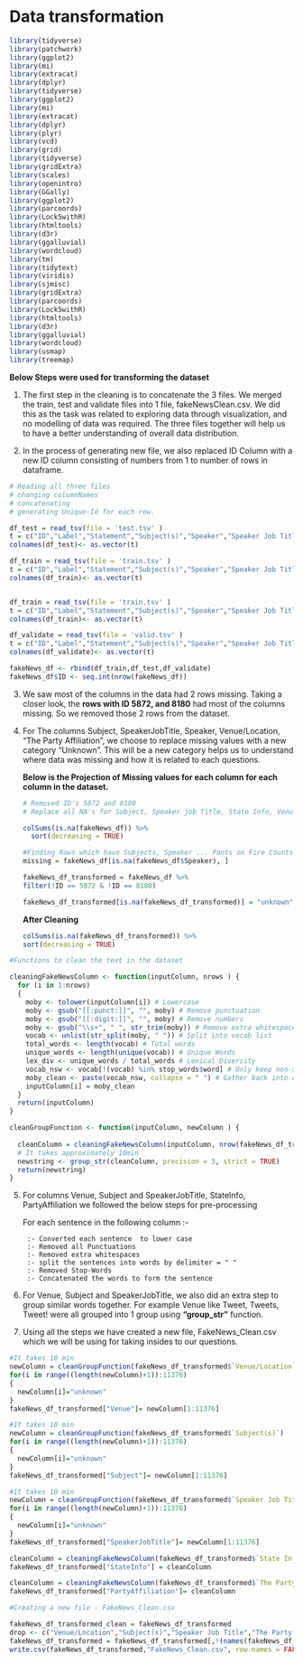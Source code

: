 # Data transformation

```r
library(tidyverse)
library(patchwork)
library(ggplot2)
library(mi)
library(extracat)
library(dplyr)
library(tidyverse)
library(ggplot2)
library(mi)
library(extracat)
library(dplyr)
library(plyr)
library(vcd)
library(grid)
library(tidyverse)
library(gridExtra)
library(scales)
library(openintro)
library(GGally)
library(ggplot2)
library(parcoords)
library(Lock5withR)
library(htmltools)
library(d3r)
library(ggalluvial)
library(wordcloud)
library(tm)
library(tidytext)
library(viridis)
library(sjmisc)
library(gridExtra)
library(parcoords)
library(Lock5withR)
library(htmltools)
library(d3r)
library(ggalluvial)
library(wordcloud)
library(usmap)
library(treemap)
```

**Below Steps were used for transforming the dataset**

1) The first step in the cleaning is to concatenate the 3 files. We merged the train, test and validate files into 1 file, fakeNewsClean.csv. We did this as the task was related to exploring data through visualization, and no modelling of data was required. The three files together will help us to have a better understanding of overall data distribution.

2) In the process of generating new file, we also replaced ID Column with a new ID column consisting of numbers from 1 to number of rows in dataframe.


```r
# Reading all three files
# changing columnNames 
# concatenating 
# generating Unique-Id for each row. 

df_test = read_tsv(file = 'test.tsv' )
t = c("ID","Label","Statement","Subject(s)","Speaker","Speaker Job Title","State Info","The Party Affiliation","Barely True Counts","False Counts","Half True Counts","Mostly True Counts","Pants on Fire Counts","Venue/Location")
colnames(df_test)<- as.vector(t)

df_train = read_tsv(file = 'train.tsv' )
t = c("ID","Label","Statement","Subject(s)","Speaker","Speaker Job Title","State Info","The Party Affiliation","Barely True Counts","False Counts","Half True Counts","Mostly True Counts","Pants on Fire Counts","Venue/Location")
colnames(df_train)<- as.vector(t)


df_train = read_tsv(file = 'train.tsv' )
t = c("ID","Label","Statement","Subject(s)","Speaker","Speaker Job Title","State Info","The Party Affiliation","Barely True Counts","False Counts","Half True Counts","Mostly True Counts","Pants on Fire Counts","Venue/Location")
colnames(df_train)<- as.vector(t)

df_validate = read_tsv(file = 'valid.tsv' )
t = c("ID","Label","Statement","Subject(s)","Speaker","Speaker Job Title","State Info","The Party Affiliation","Barely True Counts","False Counts","Half True Counts","Mostly True Counts","Pants on Fire Counts","Venue/Location")
colnames(df_validate)<- as.vector(t)

fakeNews_df <- rbind(df_train,df_test,df_validate)
fakeNews_df$ID <- seq.int(nrow(fakeNews_df))
```


3) We saw most of the columns in the data had 2 rows missing. Taking a closer look, the **rows with ID 5872, and 8180** had most of the columns missing. So we removed those 2 rows from the dataset. 


4) For The columns Subject, SpeakerJobTitle, Speaker, Venue/Location, "The Party Affiliation", we choose to replace missing values with a new category "Unknown". This will be a new category helps us to understand where data was missing and how it is related to each questions. 

    **Below is the Projection of Missing values for each column for each column in the dataset.**

    ```r

    # Removed ID's 5872 and 8180
    # Replace all NA's for Subject, Speaker job Title, State Info, Venue/Location, Speaker, The Party Affiliation with "Unknown"

    colSums(is.na(fakeNews_df)) %>%
      sort(decreasing = TRUE)

    #Finding Rows which have Subjects, Speaker ... Pants on Fire Counts all zero
    missing = fakeNews_df[is.na(fakeNews_df$Speaker), ]  

    fakeNews_df_transformed = fakeNews_df %>% 
    filter(!ID == 5872 & !ID == 8180)

    fakeNews_df_transformed[is.na(fakeNews_df_transformed)] = "unknown"
```

    **After Cleaning**
    
    ```r
    colSums(is.na(fakeNews_df_transformed)) %>%
    sort(decreasing = TRUE)

    ```



```r

#Functions to clean the text in the dataset

cleaningFakeNewsColumn <- function(inputColumn, nrows ) { 
  for (i in 1:nrows)
  {
    moby <- tolower(inputColumn[i]) # Lowercase
    moby <- gsub("[[:punct:]]", "", moby) # Remove punctuation
    moby <- gsub("[[:digit:]]", "", moby) # Remove numbers
    moby <- gsub("\\s+", " ", str_trim(moby)) # Remove extra whitespaces
    vocab <- unlist(str_split(moby, " ")) # Split into vocab list
    total_words <- length(vocab) # Total words
    unique_words <- length(unique(vocab)) # Unique Words
    lex_div <- unique_words / total_words # Lexical Diversity 
    vocab_nsw <- vocab[!(vocab) %in% stop_words$word] # Only keep non-stopwords
    moby_clean <- paste(vocab_nsw, collapse = " ") # Gather back into one string
    inputColumn[i] = moby_clean
  }
  return(inputColumn)
}

cleanGroupFunction <- function(inputColumn, newColumn ) { 
  
  cleanColumn = cleaningFakeNewsColumn(inputColumn, nrow(fakeNews_df_transformed))
  # It takes approximately 10min
  newstring <- group_str(cleanColumn, precision = 3, strict = TRUE)
  return(newstring)
}
```

5) For columns Venue, Subject and SpeakerJobTitle, StateInfo, PartyAffiliation we followed the below steps for pre-processing

    For each sentence in the following column :- 
    
        :- Converted each sentence  to lower case
        :- Removed all Punctuations
        :- Removed extra whitespaces
        :- split the sentences into words by delimiter = " "
        :- Removed Stop-Words  
        :- Concatenated the words to form the sentence
      
  
  
6) For Venue, Subject and SpeakerJobTitle, we also did an extra step to group similar words together. For example Venue like Tweet, Tweets, Tweet! were all grouped into 1 group using **"group_str"** function. 

7) Using all the steps we have created a new file, FakeNews_Clean.csv which we will be using for taking insides to our questions.


```r

#It takes 10 min 
newColumn = cleanGroupFunction(fakeNews_df_transformed$`Venue/Location`)
for(i in range((length(newColumn)+1)):11376)
{
  newColumn[i]="unknown"
}
fakeNews_df_transformed["Venue"]= newColumn[1:11376]

#It takes 10 min
newColumn = cleanGroupFunction(fakeNews_df_transformed$`Subject(s)`)
for(i in range((length(newColumn)+1)):11376)
{
  newColumn[i]="unknown"
}
fakeNews_df_transformed["Subject"]= newColumn[1:11376]

#It takes 10 min
newColumn = cleanGroupFunction(fakeNews_df_transformed$`Speaker Job Title`)
for(i in range((length(newColumn)+1)):11376)
{
  newColumn[i]="unknown"
}
fakeNews_df_transformed["SpeakerJobTitle"]= newColumn[1:11376]
```


```r

cleanColumn = cleaningFakeNewsColumn(fakeNews_df_transformed$`State Info`, nrow(fakeNews_df_transformed))
fakeNews_df_transformed["StateInfo"] = cleanColumn

cleanColumn = cleaningFakeNewsColumn(fakeNews_df_transformed$`The Party Affiliation`, nrow(fakeNews_df_transformed))
fakeNews_df_transformed["PartyAffiliation"]= cleanColumn

```

```r
#Creating a new file - FakeNews_Clean.csv 

fakeNews_df_transformed_clean = fakeNews_df_transformed
drop <- c("Venue/Location","Subject(s)","Speaker Job Title","The Party Affiliation","State Info")
fakeNews_df_transformed = fakeNews_df_transformed[,!(names(fakeNews_df_transformed) %in% drop)]
write.csv(fakeNews_df_transformed,"FakeNews_Clean.csv", row.names = FALSE)
```

